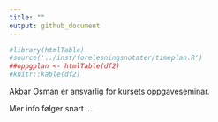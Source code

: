 ```yaml
---
title: ""
output: github_document
---
```



```r
#library(htmlTable)
#source('../inst/forelesningsnotater/timeplan.R')
##oppgplan <- htmlTable(df2)
#knitr::kable(df2)
```

Akbar Osman er ansvarlig for kursets oppgaveseminar.

Mer info følger snart ...

